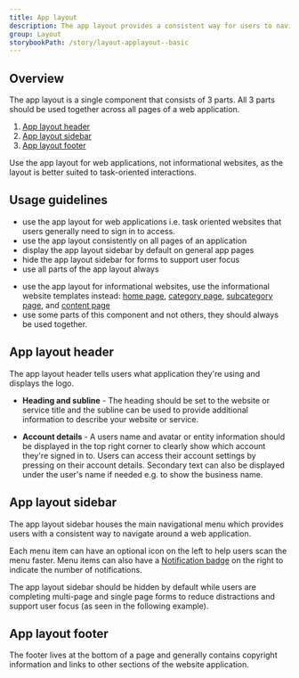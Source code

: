 ```yaml
---
title: App layout
description: The app layout provides a consistent way for users to navigate around a web application and access their account settings.
group: Layout
storybookPath: /story/layout-applayout--basic
---
```


## Overview

The app layout is a single component that consists of 3 parts. All 3 parts should be used together across all pages of a web application.

1. [App layout header](#app-layout-header)
2. [App layout sidebar](#app-layout-sidebar)
3. [App layout footer](#app-layout-footer)

Use the app layout for web applications, not informational websites, as the layout is better suited to task-oriented interactions.

<ImageWithBorder
	alt="Screenshot of App layout components with annotations labelling the header, sidebar and footer"
	src="/img/components/app-layout.png"
/>

## Usage guidelines

<DoHeading />

- use the app layout for web applications i.e. task oriented websites that users generally need to sign in to access.
- use the app layout consistently on all pages of an application
- display the app layout sidebar by default on general app pages
- hide the app layout sidebar for forms to support user focus
- use all parts of the app layout always

<DontHeading />

- use the app layout for informational websites, use the informational website templates instead: [home page](/patterns/home), [category page](/patterns/category), [subcategory page](/patterns/subcategory), and [content page](/patterns/content)
- use some parts of this component and not others, they should always be used together.

## App layout header

The app layout header tells users what application they're using and displays the logo.

- **Heading and subline** - The heading should be set to the website or service title and the subline can be used to provide additional information to describe your website or service.

- **Account details** - A users name and avatar or entity information should be displayed in the top right corner to clearly show which account they're signed in to. Users can access their account settings by pressing on their account details. Secondary text can also be displayed under the user's name if needed e.g. to show the business name.

## App layout sidebar

The app layout sidebar houses the main navigational menu which provides users with a consistent way to navigate around a web application.

Each menu item can have an optional icon on the left to help users scan the menu faster. Menu items can also have a [Notification badge](/components/badge#notificationbadge) on the right to indicate the number of notifications.

The app layout sidebar should be hidden by default while users are completing multi-page and single page forms to reduce distractions and support user focus (as seen in the following example).

<ImageWithBorder
	alt="Screenshot of App layout components in focus mode with annotations labelling the header and footer"
	src="/img/components/app-layout-focus-mode.png"
/>

## App layout footer

The footer lives at the bottom of a page and generally contains copyright information and links to other sections of the website application.
